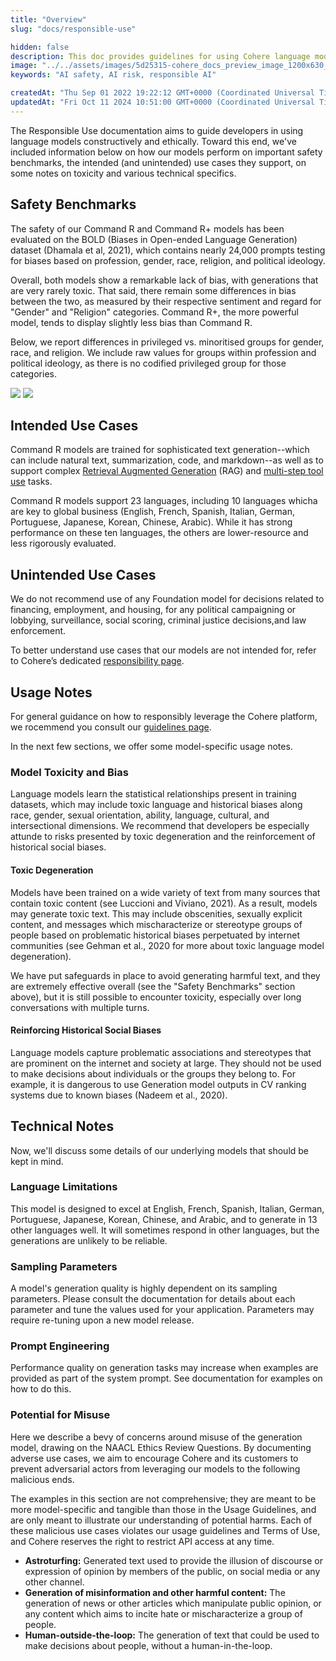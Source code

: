 ```yaml
---
title: "Overview"
slug: "docs/responsible-use"

hidden: false 
description: This doc provides guidelines for using Cohere language models ethically and constructively. 
image: "../../assets/images/5d25315-cohere_docs_preview_image_1200x630_copy.jpg"  
keywords: "AI safety, AI risk, responsible AI"

createdAt: "Thu Sep 01 2022 19:22:12 GMT+0000 (Coordinated Universal Time)"
updatedAt: "Fri Oct 11 2024 10:51:00 GMT+0000 (Coordinated Universal Time)"
---
```

The Responsible Use documentation aims to guide developers in using language models constructively and ethically. Toward this end, we've included information below on how our models perform on important safety benchmarks, the intended (and unintended) use cases they support, on some notes on toxicity and various technical specifics.

## Safety Benchmarks 

The safety of our Command R and Command R+ models has been evaluated on the BOLD (Biases in Open-ended Language Generation) dataset (Dhamala et al, 2021), which contains nearly 24,000 prompts testing for biases based on profession, gender, race, religion, and political ideology. 

Overall, both models show a remarkable lack of bias, with generations that are very rarely toxic. That said, there remain some differences in bias between the two, as measured by their respective sentiment and regard for "Gender" and "Religion" categories. Command R+, the more powerful model, tends to display slightly less bias than Command R. 

Below, we report differences in privileged vs. minoritised groups for gender, race, and religion. We include raw values for groups within profession and political ideology, as there is no codified privileged group for those categories. 

![](../../assets/images/responsible_use_1.png)
![](../../assets/images/responsible_use_2.png)

## Intended Use Cases 
Command R models are trained for sophisticated text generation--which can include natural text, summarization, code, and markdown--as well as to support complex [Retrieval Augmented Generation](https://docs.cohere.com/docs/retrieval-augmented-generation-rag) (RAG) and [multi-step tool use](https://cohere.com/blog/multi-step-tool-use-2) tasks. 

Command R models support 23 languages, including 10 languages whicha are key to global business (English, French, Spanish, Italian, German, Portuguese, Japanese, Korean, Chinese, Arabic). While it has strong performance on these ten languages, the others are lower-resource and less rigorously evaluated.

## Unintended Use Cases 
We do not recommend use of any Foundation model for decisions related to financing, employment, and housing, for any political campaigning or lobbying, surveillance, social scoring, criminal justice decisions,and  law enforcement.

To better understand use cases that our models are not intended for, refer to Cohere’s dedicated [responsibility page](https://cohere.com/responsibility).

## Usage Notes

For general guidance on how to responsibly leverage the Cohere platform, we rocemmend you consult our [guidelines page](https://docs.cohere.com/docs/usage-guidelines).

In the next few sections, we offer some model-specific usage notes.

### Model Toxicity and Bias
Language  models  learn  the  statistical  relationships  present  in  training  datasets,  which  may  include toxic language and historical biases along race, gender, sexual orientation, ability, language, cultural,
and  intersectional  dimensions. We recommend that developers be especially attunde to risks presented by toxic degeneration and the reinforcement of historical social biases.

#### Toxic  Degeneration
Models have been trained on a wide variety of text from many sources that contain toxic content (see Luccioni and Viviano, 2021). As a result, models  may  generate  toxic  text. This  may  include  obscenities, sexually  explicit content, and  messages  which  mischaracterize or stereotype  groups of people based on problematic historical biases perpetuated by internet communities (see Gehman et al., 2020 for more about toxic language model degeneration).

We have put safeguards in place to avoid generating harmful text, and they are extremely effective overall (see the "Safety Benchmarks" section above), but it is still possible to encounter toxicity, especially over long conversations with multiple turns.

#### Reinforcing Historical Social Biases
Language models capture problematic associations and stereotypes that are prominent on the internet and society at large. They should not be used to make decisions about individuals or the groups they belong to. For example, it is dangerous to use Generation model outputs in CV ranking systems due to known biases (Nadeem et al., 2020).

## Technical Notes
Now, we'll discuss some details of our underlying models that should be kept in mind. 

### Language Limitations 
This model is designed to excel at English, French, Spanish, Italian, German, Portuguese, Japanese, Korean, Chinese, and Arabic, and to generate in 13 other languages well. It will sometimes respond in other languages, but the generations are unlikely to be reliable.

### Sampling Parameters 
A model's generation quality is highly dependent on its sampling parameters. Please consult the documentation for details about each parameter and tune the values used for your application. Parameters may require re-tuning upon a new model release.

### Prompt Engineering 
Performance quality on generation tasks may increase when examples
are provided as part of the system prompt. See documentation for examples on how to do this.

### Potential for Misuse
Here we describe a bevy of concerns around misuse of the generation model, drawing on the NAACL Ethics Review Questions. By documenting adverse use cases, we aim to encourage Cohere and
its  customers  to  prevent  adversarial  actors  from  leveraging  our  models  to  the  following  malicious ends.

The examples in this section are not comprehensive; they are meant to be more model-specific and tangible than those in the Usage Guidelines, and are only meant to illustrate our understanding of potential harms. Each of these malicious use cases violates our usage guidelines and Terms of Use, and Cohere reserves the right to restrict API access at any time.

- **Astroturfing:** Generated text used to provide the illusion of discourse or expression of opinion
by members of the public, on social media or any other channel.
- **Generation of misinformation and other harmful content:**  The  generation  of  news  or  other
articles which manipulate public opinion, or any content which aims to incite hate or mischaracterize a group of people.
- **Human-outside-the-loop:** The generation of text that could be used to make decisions about people,  without a human-in-the-loop. 